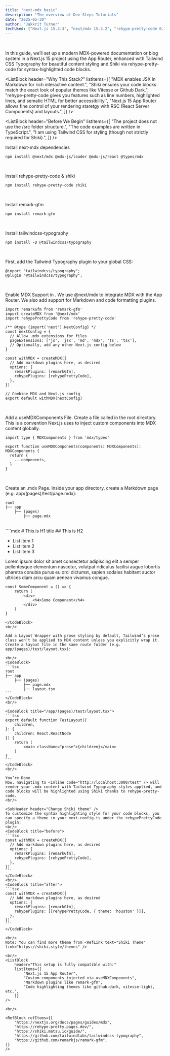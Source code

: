 ```yaml
---
title: "next-mdx basic"
description: "The overview of Dev Steps Tutorials"
date: "2025-05-30"
author: "Jakkrit Turner"
techUsed: ["Next.js 15.3.3", "next/mdx 15.3.2", "rehype-pretty-code 0.14.1", "shiki 3.4.2", "tailwindcss-typography", "remark-gfm 4.0.1" ]
---
```


<ReasonBlock reason="Intro" detail="In modern documentation, readability is everything — and nothing elevates developer content like beautiful, consistent syntax highlighting. If you're building a blog, tutorial platform, or documentation site in Next.js 15 using MDX, you'll quickly find that Markdown code blocks alone won’t cut it." />
<br/>

In this guide, we’ll set up a modern MDX-powered documentation or blog system in a Next.js 15 project using the App Router, enhanced with Tailwind CSS Typography for beautiful content styling and Shiki via rehype-pretty-code for syntax-highlighted code blocks.
<br/>

<ListBlock header="Why This Stack?"
    listItems={[
        "MDX enables JSX in Markdown for rich interactive content.",
        "Shiki ensures your code blocks match the exact look of popular themes like Vitesse or Github Dark.",
        "rehype-pretty-code gives you features such as line numbers, highlighted lines, and sematic HTML for better accessibility.",
        "Next.js 15 App Router allows fine control of your rendering staretgy with RSC (React Server Components) and layouts.",
    ]} 
/>
<br/>

<ListBlock header="Before We Begin"
    listItems={[
        "The project does not use the /src folder structure.",
        "The code examples are written in TypeScript.",
        "I am using Tailwind CSS for styling (though not strictly required for Shiki).",
    ]}
/>
<br/>

Install next-mdx dependencies
<br/>
<CodeBlock>
```tsx
npm install @next/mdx @mdx-js/loader @mdx-js/react @types/mdx
```
</CodeBlock>
<br/>

Install rehype-pretty-code & shiki
<br/>
<CodeBlock>
```tsx
npm install rehype-pretty-code shiki
```
</CodeBlock>
<br/>

Install remark-gfm
<br/>
<CodeBlock>
```tsx
npm install remark-gfm
```
</CodeBlock>
<br/>

Install tailwindcss-typography
<br/>
<CodeBlock>
```tsx
npm install -D @tailwindcss/typography
```
</CodeBlock>
<br/>

First, add the Tailwind Typography plugin to your global CSS:
<br/>
<CodeBlock title="root/app/global.css">
```tsx
@import "tailwindcss/typography";
@plugin "@tailwindcss/typography";
```
</CodeBlock>
<br/>

Enable MDX Support in <Inline code="next.config.ts" />. We use @next/mdx to integrate MDX with the App Router. We also add support for Markdown and code formatting plugins.
<br/>
<CodeBlock title="root/next.config.ts">
```tsx
import remarkGfm from 'remark-gfm'
import createMDX from '@next/mdx'
import rehypePrettyCode from 'rehype-pretty-code'
 
/** @type {import('next').NextConfig} */
const nextConfig = {
  // Allow .mdx extensions for files
  pageExtensions: ['js', 'jsx', 'md', 'mdx', 'ts', 'tsx'],
  // Optionally, add any other Next.js config below
}
 
const withMDX = createMDX({
  // Add markdown plugins here, as desired
  options: {
    remarkPlugins: [remarkGfm],
    rehypePlugins: [rehypePrettyCode],
  },
})
 
// Combine MDX and Next.js config
export default withMDX(nextConfig)
```
</CodeBlock>
<br/>

Add a useMDXComponents File. Create a file called <Inline code="mdx-components.tsx" /> in the root directory. This is a convention Next.js uses to inject custom components into MDX content globally.
<br/>
<CodeBlock title="root/mdx-components.tsx">
```tsx
import type { MDXComponents } from 'mdx/types'
 
export function useMDXComponents(components: MDXComponents): MDXComponents {
  return {
    ...components,
  }
}
```
</CodeBlock>
<br/>

 Create an .mdx Page. Inside your app directory, create a Markdown page (e.g. app/(pages)/test/page.mdx):
<br/>
<CodeBlock>
```tsx
root
├── app
    ├── (pages)
        ├── page.mdx
```
</CodeBlock>
<br/>
<CodeBlock title="app/(pages)/page.mdx">
````mdx
# This is H1 title
## This is H2

- List item 1
- List item 2
- List item 3

Lorem ipsum dolor sit amet consectetur adipiscing elit a semper pellentesque elementum nascetur, volutpat ridiculus facilisi augue lobortis pharetra conubia purus eu orci dictumst, sapien sodales habitant auctor ultrices diam arcu quam aenean vivamus congue.
```tsx
const SomeComponent = () => {
    return (
        <div>
            <h4>Some Component</h4>
        </div>
    )
}
```
````
</CodeBlock>
<br/>

Add a Layout Wrapper with prose styling by default, Tailwind’s prose class won’t be applied to MDX content unless you explicitly wrap it. Create a layout file in the same route folder (e.g. app/(pages)/test/layout.tsx):

<br/>
<CodeBlock>
```tsx
root
├── app
    ├── (pages)
        ├── page.mdx
        ├── layout.tsx
```
</CodeBlock>
<br/>

<CodeBlock title="/app/(pages)/test/layout.tsx">
```tsx
export default function TestLayout({
    children,
}: {
    children: React.ReactNode
}) {
    return (
        <main className="prose">{children}</main>
    )
}
```
</CodeBlock>
<br/>

You’re Done
Now, navigating to <Inline code="http://localhost:3000/test" /> will render your .mdx content with Tailwind Typography styles applied, and code blocks will be highlighted using Shiki thanks to rehype-pretty-code.
<br/>

<SubHeader header="Change Shiki theme" />
To customize the syntax highlighting style for your code blocks, you can specify a theme in your next.config.ts under the rehypePrettyCode plugin:
<br/>
<CodeBlock title="before">
```tsx
const withMDX = createMDX({
  // Add markdown plugins here, as desired
  options: {
    remarkPlugins: [remarkGfm],
    rehypePlugins: [rehypePrettyCode],
  },
})
```
</CodeBlock>
<br/>
<CodeBlock title="after">
```tsx
const withMDX = createMDX({
  // Add markdown plugins here, as desired
  options: {
    remarkPlugins: [remarkGfm],
    rehypePlugins: [[rehypePrettyCode, { theme: 'houston' }]],
  },
})
```
</CodeBlock>

<br/>
Note: You can find more theme from <RefLink text="Shiki Theme" link="https://shiki.style/themes" />

<br/>
<ListBlock 
    header="This setup is fully compatible with:"
    listItems={[
        "Next.js 15 App Router",
        "Custom components injected via useMDXComponents",
        "Markdown plugins like remark-gfm",
        "Code highlighting themes like github-dark, vitesse-light, etc.",
    ]} 
/>

<br/>

<RefBlock refItems={[
    "https://nextjs.org/docs/pages/guides/mdx",
    "https://rehype-pretty.pages.dev/",
    "https://shiki.matsu.io/guide/",
    "https://github.com/tailwindlabs/tailwindcss-typography",
    "https://github.com/remarkjs/remark-gfm",
]}
/>